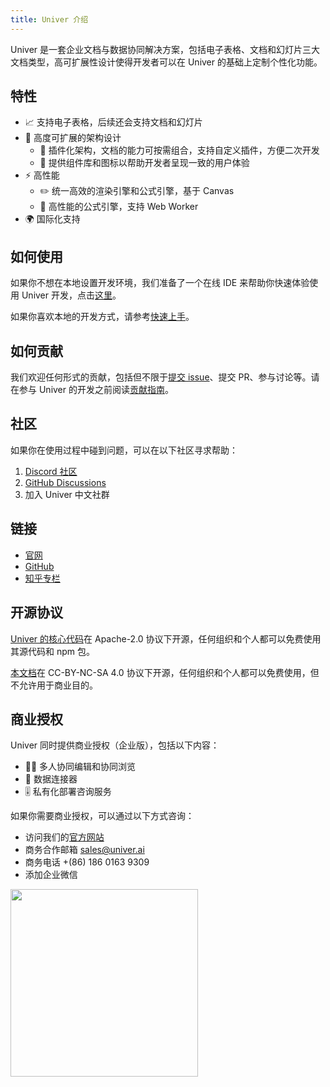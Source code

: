 ```yaml
---
title: Univer 介绍
---
```


Univer 是一套企业文档与数据协同解决方案，包括电子表格、文档和幻灯片三大文档类型，高可扩展性设计使得开发者可以在 Univer 的基础上定制个性化功能。

## 特性

-   📈 支持电子表格，后续还会支持文档和幻灯片
-   🌌 高度可扩展的架构设计
    -   🔌 插件化架构，文档的能力可按需组合，支持自定义插件，方便二次开发
    -   💄 提供组件库和图标以帮助开发者呈现一致的用户体验
-   ⚡ 高性能
    -   ✏️ 统一高效的渲染引擎和公式引擎，基于 Canvas
    -   🧮 高性能的公式引擎，支持 Web Worker
-   🌍 国际化支持

## 如何使用

如果你不想在本地设置开发环境，我们准备了一个在线 IDE 来帮助你快速体验使用 Univer 开发，点击[这里](/playground)。

如果你喜欢本地的开发方式，请参考[快速上手](/docs/category/quick-start)。

## 如何贡献

我们欢迎任何形式的贡献，包括但不限于[提交 issue](https://github.com/dream-num/univer/issues/new/choose)、提交 PR、参与讨论等。请在参与 Univer 的开发之前阅读[贡献指南](https://github.com/dream-num/univer/contributingguide)。

## 社区

如果你在使用过程中碰到问题，可以在以下社区寻求帮助：

1. [Discord 社区](https://discord.gg/XPGnMBmpd6)
1. [GitHub Discussions](https://github.com/dream-num/univer/discussions)
1. 加入 Univer 中文社群

## 链接

-   [官网](https://univer.work)
-   [GitHub](https://github.com/dream-num/univer)
-   [知乎专栏](https://www.zhihu.com/org/meng-shu-ke-ji)

## 开源协议

[Univer 的核心代码](https://github.com/dream-num/univer)在 Apache-2.0 协议下开源，任何组织和个人都可以免费使用其源代码和 npm 包。

[本文档](https://github.com/dream-num/univer/tree/dev/apps/docs)在 CC-BY-NC-SA 4.0 协议下开源，任何组织和个人都可以免费使用，但不允许用于商业目的。

## 商业授权

Univer 同时提供商业授权（企业版），包括以下内容：

-   👨‍💻 多人协同编辑和协同浏览
-   🛜 数据连接器
-   🎚️ 私有化部署咨询服务

如果你需要商业授权，可以通过以下方式咨询：

-   访问我们的[官方网站](https://univer.ai)
-   商务合作邮箱 sales@univer.ai
-   商务电话 +(86) 186 0163 9309
-   添加企业微信

<img width="300" src="/img/business-qr-code.jpg" />
